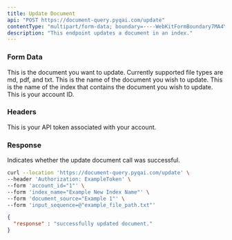 ```yaml
---
title: Update Document
api: "POST https://document-query.pyqai.com/update"
contentType: "multipart/form-data; boundary=----WebKitFormBoundary7MA4YWxkTrZu0gW'"
description: "This endpoint updates a document in an index."
---
```


### Form Data

<ParamField body="input_sequence" type="file">
  This is the document you want to update. Currently supported file types are md, pdf, and txt.
</ParamField>

<ParamField body="document_source" type="string">
  This is the name of the document you wish to update.
</ParamField>

<ParamField body="index_name" type="string">
  This is the name of the index that contains the document you wish to update.
</ParamField>

<ParamField body="account_id" type="int">
  This is your account ID.
</ParamField>

### Headers

<ParamField header="Authorization" type="string">
  This is your API token associated with your account.
</ParamField>

### Response

<ResponseField name="response" type="string">
   Indicates whether the update document call was successful.
</ResponseField>

<RequestExample>

```bash Example Request
curl --location 'https://document-query.pyqai.com/update' \
--header 'Authorization: ExampleToken' \
--form 'account_id="1"' \
--form 'index_name="Example New Index Name"' \
--form 'document_source="Example 1"' \
--form 'input_sequence=@"example_file_path.txt"'
```

</RequestExample>

<ResponseExample>

```json Response
{
  "response" : "successfully updated document."
}
```

</ResponseExample>
